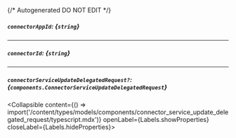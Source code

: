 {/* Autogenerated DO NOT EDIT  */}

##### `connectorAppId`: *{`string`}*

---
##### `connectorId`: *{`string`}*

---
##### `connectorServiceUpdateDelegatedRequest?`: *{`components.ConnectorServiceUpdateDelegatedRequest`}*
<Collapsible content={() => import('/content/types/models/components/connector_service_update_delegated_request/typescript.mdx')} openLabel={Labels.showProperties} closeLabel={Labels.hideProperties}>
</Collapsible>


